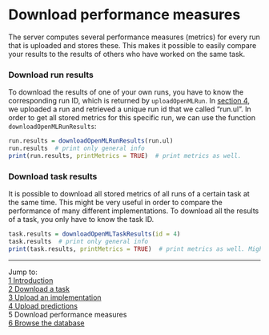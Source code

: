Download performance measures
=============================

The server computes several performance measures (metrics) for every run that is uploaded and stores these. This makes it possible to easily compare your results to the results of others who have worked on the same task. 

### Download run results
To download the results of one of your own runs, you have to know the corresponding run ID, which is returned by `uploadOpenMLRun`. In [section 4](4-Upload-predictions.md), we uploaded a run and retrieved a unique run id that we called "run.ul". In order to get all stored metrics for this specific run, we can use the function `downloadOpenMLRunResults`:

```r
run.results = downloadOpenMLRunResults(run.ul)
run.results  # print only general info
print(run.results, printMetrics = TRUE)  # print metrics as well.
```

### Download task results
It is possible to download all stored metrics of all runs of a certain task at the same time. This might be very useful in order to compare the performance of many different implementations. To download all the results of a task, you only have to know the task ID. 

```r
task.results = downloadOpenMLTaskResults(id = 4)
task.results  # print only general info
print(task.results, printMetrics = TRUE)  # print metrics as well. Might be very confusing!
```

----------------------------------------------------------------------------------------------------------------------
Jump to:   
[1 Introduction](1-Introduction.md)  
[2 Download a task](2-Download-a-task.md)  
[3 Upload an implementation](3-Upload-an-implementation.md)  
[4 Upload predictions](4-Upload-predictions.md)  
5 Download performance measures  
[6 Browse the database](6-Browse-the-database.md)